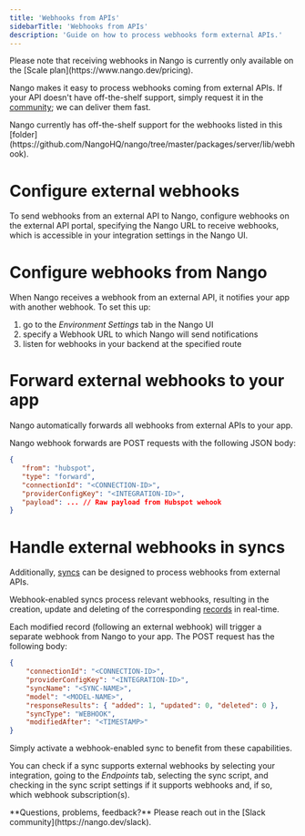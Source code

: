 ```yaml
---
title: 'Webhooks from APIs'
sidebarTitle: 'Webhooks from APIs'
description: 'Guide on how to process webhooks form external APIs.'
---
```


<Note>
Please note that receiving webhooks in Nango is currently only available on the [Scale plan](https://www.nango.dev/pricing).
</Note>

Nango makes it easy to process webhooks coming from external APIs. If your API doesn't have off-the-shelf support, simply request it in the [community](https://nango.dev/slack); we can deliver them fast.

<Tip>
Nango currently has off-the-shelf support for the webhooks listed in this [folder](https://github.com/NangoHQ/nango/tree/master/packages/server/lib/webhook).
</Tip>

# Configure external webhooks

To send webhooks from an external API to Nango, configure webhooks on the external API portal, specifying the Nango URL to receive webhooks, which is accessible in your integration settings in the Nango UI.

# Configure webhooks from Nango

When Nango receives a webhook from an external API, it notifies your app with another webhook. To set this up:
1. go to the _Environment Settings_ tab in the Nango UI
2. specify a Webhook URL to which Nango will send notifications
3. listen for webhooks in your backend at the specified route

# Forward external webhooks to your app

Nango automatically forwards all webhooks from external APIs to your app.

Nango webhook forwards are POST requests with the following JSON body:
```json
{
   "from": "hubspot",
   "type": "forward",
   "connectionId": "<CONNECTION-ID>",
   "providerConfigKey": "<INTEGRATION-ID>",
   "payload": ... // Raw payload from Hubspot wehook
}
```

# Handle external webhooks in syncs

Additionally, [syncs](/understand/concepts/syncs) can be designed to process webhooks from external APIs.

Webhook-enabled syncs process relevant webhooks, resulting in the creation, update and deleting of the corresponding [records](/understand/concepts/syncs) in real-time.

Each modified record (following an external webhook) will trigger a separate webhook from Nango to your app. The POST request has the following body:
```json
{
    "connectionId": "<CONNECTION-ID>",
    "providerConfigKey": "<INTEGRATION-ID>",
    "syncName": "<SYNC-NAME>",
    "model": "<MODEL-NAME>",
    "responseResults": { "added": 1, "updated": 0, "deleted": 0 },
    "syncType": "WEBHOOK",
    "modifiedAfter": "<TIMESTAMP>"
}
```

Simply activate a webhook-enabled sync to benefit from these capabilities.

You can check if a sync supports external webhooks by selecting your integration, going to the _Endpoints_ tab, selecting the sync script, and checking in the sync script settings if it supports webhooks and, if so, which webhook subscription(s).

<Tip>
**Questions, problems, feedback?** Please reach out in the [Slack community](https://nango.dev/slack).
</Tip>
